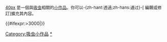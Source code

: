 <div  class="notice metadata" id="stub" style="font-size:  small;">[[檔案:Botulus_microporus.jpg|40px]]&nbsp;'''{{PAGENAME}}'''是一個與[[吸虫]]相關的[[Wikipedia:小作品|小作品]]。你可以-{zh-hant:透過;zh-hans:通过}-<span  class="plainlinks">[{{fullurl:{{FULLPAGENAME}}|action=edit}}   編輯或修訂]</span>擴充其內容。</div><includeonly>[[Category:吸虫小作品]]{{#ifexpr:{{PAGESIZE:{{FULLPAGENAME}}|R}}>3000|[[Category:字数已超过3000字节的小作品|{{PAGENAME}}]]}}</includeonly><noinclude>[[Category:吸虫小作品|*]]{{documentation}}</noinclude>